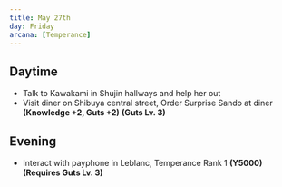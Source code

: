 ```yaml
---
title: May 27th
day: Friday
arcana: [Temperance]
---
```


## Daytime
- Talk to Kawakami in Shujin hallways and help her out
- Visit diner on Shibuya central street, Order Surprise Sando at diner **(Knowledge +2, Guts +2)** **(Guts Lv. 3)**

## Evening
- Interact with payphone in Leblanc, Temperance Rank 1 **(Y5000)** **(Requires Guts Lv. 3)**
